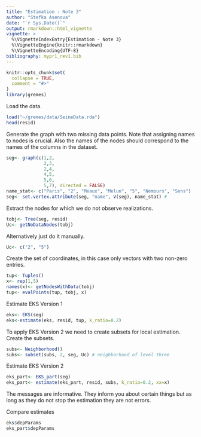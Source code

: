 ```yaml
---
title: "Estimation - Note 3"
author: "Stefka Asenova"
date: "`r Sys.Date()`"
output: rmarkdown::html_vignette
vignette: >
  %\VignetteIndexEntry{Estimation - Note 3}
  %\VignetteEngine{knitr::rmarkdown}
  %\VignetteEncoding{UTF-8}
bibliography: mypr1_rev1.bib
---
```


```r
knitr::opts_chunk$set(
  collapse = TRUE,
  comment = "#>"
)
library(gremes)
```

Load the data.
```r
load("~/gremes/data/SeineData.rda")
head(resid)

```

Generate the graph with two missing data points. Note that assigning names to nodes is crucial. Also the names of the nodes should correspond to the names of the columns in the dataset.
```r
seg<- graph(c(1,2,
              2,3,
              2,4,
              4,5,
              5,6,
              5,7), directed = FALSE)
name_stat<- c("Paris", "2", "Meaux", "Melun", "5", "Nemours", "Sens")
seg<- set.vertex.attribute(seg, "name", V(seg), name_stat) # 

```

Extract the nodes for which we do not observe realizations.
```r
tobj<- Tree(seg, resid)
Uc<- getNoDataNodes(tobj)

```

Alternatively just do it manually.
```r
Uc<- c("2", "5")

```

Create the set of coordinates, in this case only vectors with two non-zero entries. 
```r
tup<- Tuples()
x<- rep(1,5)
names(x)<- getNodesWithData(tobj)
tup<- evalPoints(tup, tobj, x)

```

Estimate EKS Version 1
```r
eks<- EKS(seg)
eks<-estimate(eks, resid, tup, k_ratio=0.2)

```

To apply EKS Version 2 we need to create subsets for local estimation.
Create the subsets.
```r
subs<- Neighborhood()
subs<- subset(subs, 2, seg, Uc) # neighborhood of level three

```

Estimate EKS Version 2
```r
eks_part<- EKS_part(seg)
eks_part<- estimate(eks_part, resid, subs, k_ratio=0.2, xx=x)

```
The messages are informative. They inform you about certain things but as long as they do not stop the estimation they are not errors.


Compare estimates
```r
eks$depParams
eks_part$depParams

```
